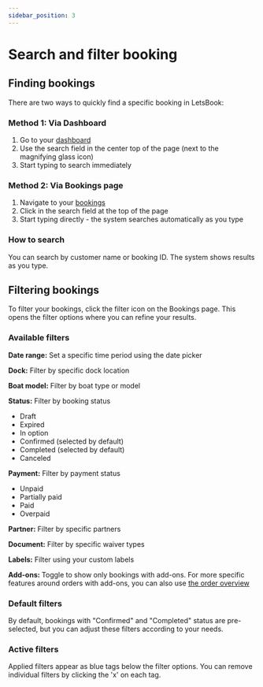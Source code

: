 ```yaml
---
sidebar_position: 3
---
```



# Search and filter booking

## Finding bookings

There are two ways to quickly find a specific booking in LetsBook:

### Method 1: Via Dashboard

1. Go to your [dashboard](https://dashboard.letsbook.app/)
2. Use the search field in the center top of the page (next to the magnifying glass icon)
3. Start typing to search immediately

### Method 2: Via Bookings page

1. Navigate to your [bookings](https://dashboard.letsbook.app/bookings)
2. Click in the search field at the top of the page
3. Start typing directly - the system searches automatically as you type

### How to search

You can search by customer name or booking ID. The system shows results as you type.

<InlineVideoPlayer
    videoSrc={findBookingVideo}
/>

## Filtering bookings

To filter your bookings, click the filter icon on the Bookings page. This opens the filter options where you can refine your results.

### Available filters

**Date range:** Set a specific time period using the date picker

**Dock:** Filter by specific dock location

**Boat model:** Filter by boat type or model

**Status:** Filter by booking status

- Draft
- Expired
- In option
- Confirmed (selected by default)
- Completed (selected by default)
- Canceled

**Payment:** Filter by payment status

- Unpaid
- Partially paid
- Paid
- Overpaid

**Partner:** Filter by specific partners

**Document:** Filter by specific waiver types

**Labels:** Filter using your custom labels

**Add-ons:** Toggle to show only bookings with add-ons. For more specific features around orders with add-ons, you can also use [the order overview](https://dashboard.letsbook.app/orders)

### Default filters

By default, bookings with "Confirmed" and "Completed" status are pre-selected, but you can adjust these filters according to your needs.

### Active filters

Applied filters appear as blue tags below the filter options. You can remove individual filters by clicking the 'x' on each tag.

<InlineVideoPlayer
    videoSrc={filterBookingsVideo}
/>
